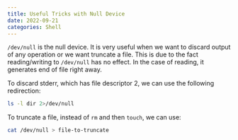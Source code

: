 ```yaml
---
title: Useful Tricks with Null Device
date: 2022-09-21
categories: Shell
---
```

`/dev/null` is the null device. It is very useful when we want to discard output of any operation or we want truncate a file. This is due to the fact reading/writing to `/dev/null` has no effect. In the case of reading, it generates end of file right away.

To discard stderr, which has file descriptor 2, we can use the following redirection:
```bash
ls -l dir 2>/dev/null
```

To truncate a file, instead of `rm` and then `touch`, we can use:
```bash
cat /dev/null > file-to-truncate
```
